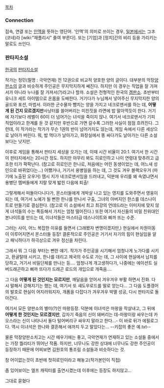 [[목차]]

=== Connection ===
접속, 연결 또는 [[인맥]]을 뜻하는 영단어. '인맥'의 의미로 쓰이는 경우, [[일본]]에서는 コネ(코네)라 [wiki:"재플리시" 줄여 부른다]. 또는 [기업]과 [정치]간의 비리 등을 가리키는 말로도 쓰인다.

=== 판타지소설 ===
[[한국]]의 [[판타지소설]]

작가는 정민(필명 : 극악연재) 전 12권으로 비교적 양호한 양의 글이다.
대부분의 막장[[양판소]]의 글과 비슷하게 주인공은 무지막지하게 쎄진다. 하지만 이 경우는 직업을 잘 가져서가 아니라 누나를 잘 가져서(?)라고나 할까.
소설은 전형적인 한국의 [[겜판소]].
초반부터 유니크 세트 아이템으로 온몸을 도배한다. 거기다가 누님께서 넣어주신 무지막지한 양의 골드와 포션, 마법서. 이러한 군수물자 뺨치는 양을 가지고 네크로맨서를 하는 데, '''어떻게 된 건지 모르겠지만'''사냥터를 쓸어버리는 미친짓을 라면에 밥 말아먹듯이 한다. 거기에 자기보다 레벨이 60이 더 넘어가는 녀석을 죽이지 않나.
여기서 네크로맨서가 기피 직업이라고 한계를 둔 것 같지만 후반으로 가면 갈수록 그러한 사실이 점점 흐려진다.
그런데, 이 작가라는 작가가 무슨 1권의 반이 넘어가지도 않는데, 게임 속에서 다른 세상으로 날아가 버린다. 뭐, 밥 먹다가 날아가고, 화장실에서 똥 싸다가도 날아가는 다른 소설보다는 낫지만.

이후로 게임을 통해서 판타지 세상을 오가는 데, 이때 시간 비율이 20:1. 여기서 한 시간이 판타지에서는 20시간 정도. 하지만 아무리 봐도 히로인하고 나이 연령대 맞추려고 급조한 티가 팍팍난다. (참고로 히로인은 한나로, 처음에는 어린 동생이었는 데, 어느새 성인으로 바뀌었다는...) 어쨌거나, 거기서 용병일을 하는 데, 그 것도 겨우 블랙오우거 (마기에 노출된 오우거) 땜시 지가 네크로맨서임을 드러내고, 덕분에 우리를 왜 속였냐면서 용병단 멤버들에게 지랄 맞게 밟힌 다음에 퇴출!

그렇게해서 떠돌아다니다가, 몬스터들에게 개박살 나고 있는 영지를 도와주면서 영웅이 되는 데, 여기서 노예가 될 뻔한 한나를 만나서 구출, 그녀의 아버지인 한스를 데스나이트로 만들기로 결심한다. (참고로 이 소설에서 최고 최강의 언데드라는 이미지에 맞지 않게 녀석들의 수는 폭등해서 가치는 엄청 떨어진다.) 또한 여기서 자신들의 비밀 친위대인 본나이트를 만드는 데, 이녀석들은 마스터급 데스나이트와 삐까 뜨는 수준.

그러는 사이, 어느 복잡한 이유를 들면서 (그래봤자 변명이겠지만,) 현실에서 차원이동이 이루어지면서 몬스터들 등장! 결론적으로 주인공은 거기서 자기의 힘이 현실임을 알고 패닉하다가 하극상으로 겨우 정신을 차린다.

그래서 뭐 그 다음 부터는 뻔한 얘기. 작가가 주인공을 시기해서 엄청나게 노가다를 시키고, 환골탈태 시키고, 한나를 데리고 제국의 수도로 가는 데, 그 사이에 현실에서 납치를 당하고, 거기서 비밀단체를 만나는 등.... 엄청나게 개고생하다가, 나중에는 에이션트 실버드래곤하고 삐까 뜨다가 드래곤 로드의 개입으로 개죽음....

그 다음 '''어떻게 된 것인지는 모르지만''', 깨달음을 얻어서 겨우겨우 부활 하면서 진화. 다시 말해서 강해지기는 했는 데, 여기서 또 섀도우로드를 딸로 얻는다... 그 다음 도플갱어의 발호로 현실이 어지러워지자, 개폼을 다잡다가 겨우겨우 박멸 성공, 다시 판타지로 돌아간다.

여기서 모든 양판소의 별미(?)인 마왕등장. 덕분에 이녀석은 마왕을 작살내고, 그 뒤에 '''어떻게 한 것인지는 모르겠지만''', 갑자기 죽음의 신이 돼버리는 데-마왕이랑 싸우는데 카오스라는 신이 나타나서 둘다 털어버리구 싸우지 말라고 한다...- 이 바로 뒤가 에필로그다. 역시 이녀석은 한나와 결혼해서 애까지 두고 말았다는... --키잡의 좋은 예.txt--

물론 막장양판소치고는 시간 떼우기에는 좋고, 극악연재가 연재하고 있는 소설들 중에서는 가장 퀄리티가 뛰어난 작품. 하지만, 너무나도 강한 상대에 너무나도 강한 주인공이 등장하기 때문에 어찌보면 김원호의 통조림 소설들과 비슷하다는 것.

참 어이없는것이 초반에 첫히로인이라고 해놓고(작가본인이 직접)

좀 있어보이는 엘프 캐릭터를 출연시켰는데
이후에는 등장도 하지않고...

그대로 묻혔다
